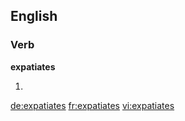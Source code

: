 ==English==

===Verb===
'''expatiates'''

# {{third-person singular of|[[expatiate]]}}

[[de:expatiates]]
[[fr:expatiates]]
[[vi:expatiates]]